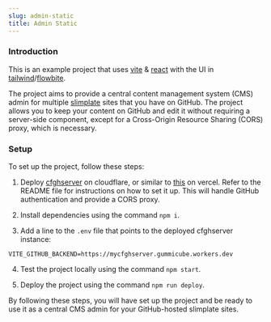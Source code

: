 ```yaml
---
slug: admin-static
title: Admin Static
---
```



### Introduction

This is an example project that uses [vite](https://vitejs.dev/) & [react](https://reactjs.org/) with the UI in [tailwind](https://tailwindcss.com/)/[flowbite](https://flowbite.com/).

The project aims to provide a central content management system (CMS) admin for multiple [slimplate](https://github.com/slimplate) sites that you have on GitHub. The project allows you to keep your content on GitHub and edit it without requiring a server-side component, except for a Cross-Origin Resource Sharing (CORS) proxy, which is necessary.

### Setup

To set up the project, follow these steps:

1. Deploy [cfghserver](https://github.com/slimplate/cfghserver) on cloudflare, or similar to [this](https://github.com/slimplate/slimplate-next-template/tree/main/pages/api) on vercel. Refer to the README file for instructions on how to set it up. This will handle GitHub authentication and provide a CORS proxy.

2. Install dependencies using the command `npm i`.

3. Add a line to the `.env` file that points to the deployed cfghserver instance:

```
VITE_GITHUB_BACKEND=https://mycfghserver.gummicube.workers.dev
```

4. Test the project locally using the command `npm start`.

5. Deploy the project using the command `npm run deploy`.

By following these steps, you will have set up the project and be ready to use it as a central CMS admin for your GitHub-hosted slimplate sites.